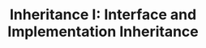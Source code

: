---
title: "Inheritance I: Interface and Implementation Inheritance"
section: 9
slug: inheritance-i
---